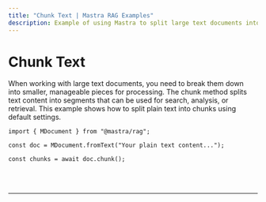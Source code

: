 ```yaml
---
title: "Chunk Text | Mastra RAG Examples"
description: Example of using Mastra to split large text documents into smaller chunks for processing.
---
```



# Chunk Text

When working with large text documents, you need to break them down into smaller, manageable pieces for processing. The chunk method splits text content into segments that can be used for search, analysis, or retrieval. This example shows how to split plain text into chunks using default settings.

```tsx copy
import { MDocument } from "@mastra/rag";

const doc = MDocument.fromText("Your plain text content...");

const chunks = await doc.chunk();
```

<br />
<br />
<hr className="dark:border-[#404040] border-gray-300" />
<br />
<br />
<GithubLink
  link={
    "https://github.com/mastra-ai/mastra/blob/main/examples/basics/rag/chunk-text"
  }
/>
